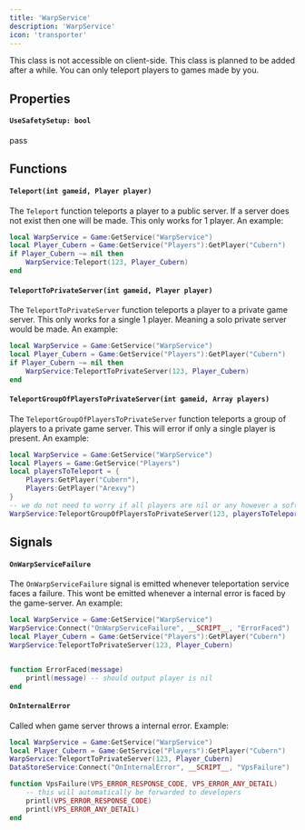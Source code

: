 ```yaml
---
title: 'WarpService'
description: 'WarpService'
icon: 'transporter'
---
```

<Warning>This class is not accessible on client-side.</Warning>
<Warning>This class is planned to be added after a while.</Warning>
<Warning>You can only teleport players to games made by you.</Warning>

## Properties
#### `UseSafetySetup: bool`
pass

## Functions
#### `Teleport(int gameid, Player player)`
The `Teleport` function teleports a player to a public server. If a server does not exist then one will be made. This only works for 1 player. An example:
```lua
local WarpService = Game:GetService("WarpService")
local Player_Cubern = Game:GetService("Players"):GetPlayer("Cubern")
if Player_Cubern ~= nil then 
    WarpService:Teleport(123, Player_Cubern)
end
```

#### `TeleportToPrivateServer(int gameid, Player player)`
The `TeleportToPrivateServer` function teleports a player to a private game server. This only works for a single 1 player. Meaning a solo private server would be made. An example:
```lua
local WarpService = Game:GetService("WarpService")
local Player_Cubern = Game:GetService("Players"):GetPlayer("Cubern")
if Player_Cubern ~= nil then 
    WarpService:TeleportToPrivateServer(123, Player_Cubern)
end
```

#### `TeleportGroupOfPlayersToPrivateServer(int gameid, Array players)`
The `TeleportGroupOfPlayersToPrivateServer` function teleports a group of players to a private game server. This will error if only a single player is present. An example:
```lua
local WarpService = Game:GetService("WarpService")
local Players = Game:GetService("Players")
local playersToTeleport = {
    Players:GetPlayer("Cubern"),
    Players:GetPlayer("Arexvy")
}
-- we do not need to worry if all players are nil or any however a soft warning will be produced
WarpService:TeleportGroupOfPlayersToPrivateServer(123, playersToTeleport)
```

## Signals
#### `OnWarpServiceFailure`
The `OnWarpServiceFailure` signal is emitted whenever teleportation service faces a failure. This wont be emitted whenever a internal error is faced by the game-server. An example:
```lua
local WarpService = Game:GetService("WarpService")
WarpService:Connect("OnWarpServiceFailure", __SCRIPT__, "ErrorFaced")
local Player_Cubern = Game:GetService("Players"):GetPlayer("Cubern")
WarpService:TeleportToPrivateServer(123, Player_Cubern)


function ErrorFaced(message) 
    printl(message) -- should output player is nil
end
```


#### `OnInternalError`
Called when game server throws a internal error. Example:
```lua
local WarpService = Game:GetService("WarpService")
local Player_Cubern = Game:GetService("Players"):GetPlayer("Cubern")
WarpService:TeleportToPrivateServer(123, Player_Cubern)
DataStoreService:Connect("OnInternalError", __SCRIPT__, "VpsFailure")

function VpsFailure(VPS_ERROR_RESPONSE_CODE, VPS_ERROR_ANY_DETAIL)
    -- this will automatically be forwarded to developers
    printl(VPS_ERROR_RESPONSE_CODE)
    printl(VPS_ERROR_ANY_DETAIL) 
end
```